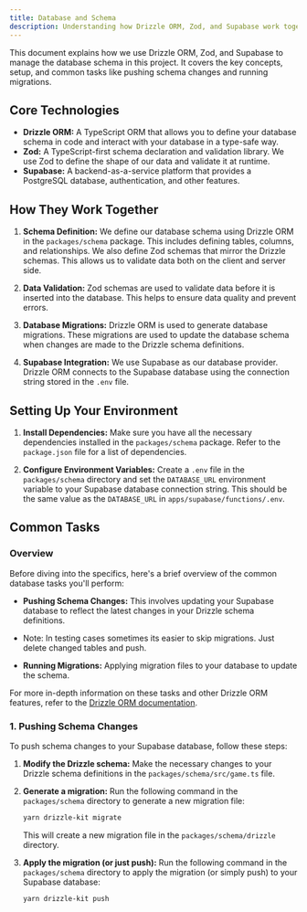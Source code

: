 ```yaml
---
title: Database and Schema
description: Understanding how Drizzle ORM, Zod, and Supabase work together to manage your database schema.
---
```


This document explains how we use Drizzle ORM, Zod, and Supabase to manage the database schema in this project. It covers the key concepts, setup, and common tasks like pushing schema changes and running migrations.

## Core Technologies

- **Drizzle ORM:** A TypeScript ORM that allows you to define your database schema in code and interact with your database in a type-safe way.
- **Zod:** A TypeScript-first schema declaration and validation library. We use Zod to define the shape of our data and validate it at runtime.
- **Supabase:** A backend-as-a-service platform that provides a PostgreSQL database, authentication, and other features.

## How They Work Together

1.  **Schema Definition:** We define our database schema using Drizzle ORM in the `packages/schema` package. This includes defining tables, columns, and relationships. We also define Zod schemas that mirror the Drizzle schemas. This allows us to validate data both on the client and server side.

2.  **Data Validation:** Zod schemas are used to validate data before it is inserted into the database. This helps to ensure data quality and prevent errors.

3.  **Database Migrations:** Drizzle ORM is used to generate database migrations. These migrations are used to update the database schema when changes are made to the Drizzle schema definitions.

4.  **Supabase Integration:** We use Supabase as our database provider. Drizzle ORM connects to the Supabase database using the connection string stored in the `.env` file.

## Setting Up Your Environment

1.  **Install Dependencies:** Make sure you have all the necessary dependencies installed in the `packages/schema` package. Refer to the `package.json` file for a list of dependencies.

2.  **Configure Environment Variables:** Create a `.env` file in the `packages/schema` directory and set the `DATABASE_URL` environment variable to your Supabase database connection string. This should be the same value as the `DATABASE_URL` in `apps/supabase/functions/.env`.

## Common Tasks

### Overview

Before diving into the specifics, here's a brief overview of the common database tasks you'll perform:

- **Pushing Schema Changes:** This involves updating your Supabase database to reflect the latest changes in your Drizzle schema definitions.
- Note: In testing cases sometimes its easier to skip migrations. Just delete changed tables and push.

- **Running Migrations:** Applying migration files to your database to update the schema.

For more in-depth information on these tasks and other Drizzle ORM features, refer to the [Drizzle ORM documentation](https://orm.drizzle.team/).

### 1. Pushing Schema Changes

To push schema changes to your Supabase database, follow these steps:

1.  **Modify the Drizzle schema:** Make the necessary changes to your Drizzle schema definitions in the `packages/schema/src/game.ts` file.

2.  **Generate a migration:** Run the following command in the `packages/schema` directory to generate a new migration file:

    ```bash
    yarn drizzle-kit migrate
    ```

    This will create a new migration file in the `packages/schema/drizzle` directory.

3.  **Apply the migration (or just push):** Run the following command in the `packages/schema` directory to apply the migration (or simply push) to your Supabase database:

    ```bash
    yarn drizzle-kit push
    ```

